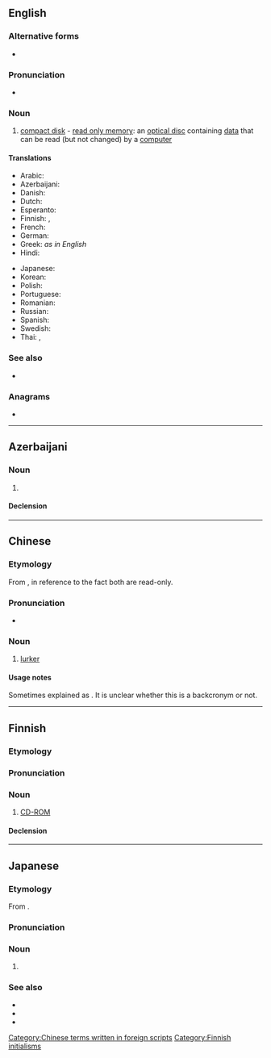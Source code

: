 {{also|cd-rom}}
==English==

===Alternative forms===
* {{l|en|CD ROM}}

===Pronunciation===
* {{IPA|en|/siː.diːˈɹɒm/}}

===Noun===
{{en-noun|head=[[CD]]-[[ROM]]}}

# [[compact disk]] - [[read only memory]]: an [[optical disc]] containing [[data]] that can be read (but not changed) by a [[computer]]

====Translations====
{{trans-top|CD-ROM}}
* Arabic: {{t-needed|ar}}
* Azerbaijani: {{t|az|CD-ROM}}
* Danish: {{t-needed|da}}
* Dutch: {{t+|nl|cd-rom|m}}
* Esperanto: {{t|eo|KD-NLM}}
* Finnish: {{t|fi|CD-ROM-levy}}, {{t|fi|CD-ROM}}
* French: {{t+|fr|cédérom|m}}
* German: {{t+|de|CD-ROM|f}}
* Greek: ''as in English''
* Hindi: {{t-needed|hi}}
{{trans-mid}}
* Japanese: {{t-needed|ja}}
* Korean: {{t+|ko|시디롬}}
* Polish: {{t+|pl|CD-ROM|m}}
* Portuguese: {{t+|pt|CD-ROM|m}}
* Romanian: {{t|ro|CD-ROM}}
* Russian: {{t-needed|ru}}
* Spanish: {{t|es|cederrón|m}}
* Swedish: {{t+|sv|CD-ROM|c}}
* Thai: {{t|th|ซีดีรอม}}, {{t|th|ซีดี-รอม}}
{{trans-bottom}}

===See also===
* {{pedia}}

===Anagrams===
* {{anagrams|en|a=cdmor|Comdr.}}

----

==Azerbaijani==

===Noun===
{{az-initialism|o|c}}

# {{l|en|CD-ROM}}

====Declension====
{{az-latin-decl-initialism|o|c}}

----

==Chinese==

===Etymology===
From {{der|yue|en|CD-ROM}}, in reference to the fact both are read-only.

===Pronunciation===
* {{IPA|yue|/siː⁵⁵ tiː⁵⁵ ɹɔːm⁵⁵/}}

===Noun===
{{head|zh|noun}}

# {{lb|zh|HKC|Internet slang}} [[lurker]]

====Usage notes====
Sometimes explained as {{m|en|[[copy|Copy]], [[download|Download]], [[read-only|Read-Only]] [[member|Member]]}}. It is unclear whether this is a backcronym or not.

[[Category:Chinese terms written in foreign scripts]]

----

==Finnish==

===Etymology===
{{bor|fi|en|CD-ROM}}

===Pronunciation===
{{fi-pronunciation|see-dee-rom(i)}}

===Noun===
{{fi-noun}}

# [[#English|CD-ROM]]

====Declension====
{{fi-decl-risti|CD-ROM|||a|i=0}}

[[Category:Finnish initialisms]]

----

==Japanese==
{{swp|lang=ja}}

===Etymology===
From {{bor|ja|en|CD-ROM|sort=しいでぃいろむ}}.

===Pronunciation===
{{ja-pron|シーディー ロム|acc=5}}

===Noun===
{{ja-noun|head=C%D%-%ROM|シー%ディー%-%ロム}}

# {{lb|ja|computing|sort=しいでぃいろむ}} {{l|en|CD-ROM}}

===See also===
* {{ja-r|C%D|シー%ディー}}
* {{ja-r|ROM|ロム}}
* {{ja-r|D%V%D&#45;ROM|ディー%ブイ%ディー&#45;ロム}}